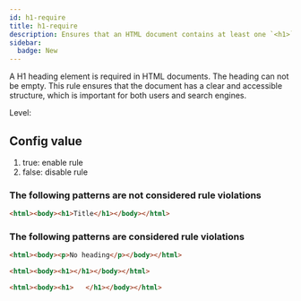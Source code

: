 ```yaml
---
id: h1-require
title: h1-require
description: Ensures that an HTML document contains at least one `<h1>` element for proper document structure and accessibility.
sidebar:
  badge: New
---
```



A H1 heading element is required in HTML documents. The heading can not be empty. This rule ensures that the document has a clear and accessible structure, which is important for both users and search engines.

Level: <Badge text="Warning" variant="caution" />

## Config value

1. true: enable rule
2. false: disable rule

### The following patterns are **not** considered rule violations

```html
<html><body><h1>Title</h1></body></html>
```

### The following patterns are considered rule violations

```html
<html><body><p>No heading</p></body></html>
```

```html
<html><body><h1></h1></body></html>
```

```html
<html><body><h1>   </h1></body></html>
```
